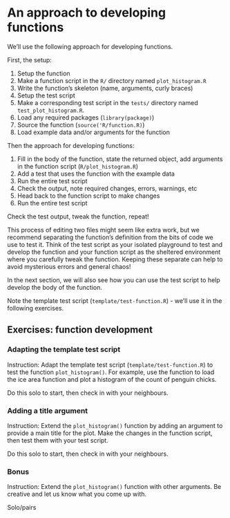 # An approach to developing functions

We'll use the following approach for developing functions. 

First, the setup:

1. Setup the function
  1. Make a function script in the `R/` directory named `plot_histogram.R`
  1. Write the function's skeleton (name, arguments, curly braces)
1. Setup the test script
  1. Make a corresponding test script in the `tests/` directory named `test_plot_histogram.R`. 
  1. Load any required packages (`library(package)`)
  1. Source the function (`source('R/function.R)`)
  1. Load example data and/or arguments for the function

Then the approach for developing functions:

1. Fill in the body of the function, state the returned object, add arguments in the function script (`R/plot_histogram.R`)
1. Add a test that uses the function with the example data
1. Run the entire test script
1. Check the output, note required changes, errors, warnings, etc
1. Head back to the function script to make changes
1. Run the entire test script

Check the test output, tweak the function, repeat!

This process of editing two files might seem like extra work, but we recommend separating the function's definition from the bits of code we use to test it. Think of the test script as your isolated playground to test and develop the function and your function script as the sheltered environment where you carefully tweak the function. Keeping these separate can help to avoid mysterious errors and general chaos!

In the next section, we will also see how you can use the test script to help develop the body of the function.

Note the template test script (`template/test-function.R`) - we'll use it in the following exercises. 

## Exercises: function development

### Adapting the template test script 

Instruction: Adapt the template test script (`template/test-function.R`) to test the function `plot_histogram()`. For example, use the function to load the ice area function and plot a histogram of the count of penguin chicks. 

Do this solo to start, then check in with your neighbours. 

### Adding a title argument

Instruction: Extend the `plot_histogram()` function by adding an argument to provide a main title for the plot. Make the changes in the function script, then test them with your test script. 

Do this solo to start, then check in with your neighbours. 


### Bonus

Instruction: Extend the `plot_histogram()` function with other arguments. Be creative and let us know what you come up with. 

Solo/pairs